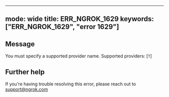 
---
mode: wide
title: ERR_NGROK_1629
keywords: ["ERR_NGROK_1629", "error 1629"]
---

## Message
You must specify a supported provider name.  Supported providers: [`T`]




## Further help
If you're having trouble resolving this error, please reach out to [support@ngrok.com](mailto:support@ngrok.com?subject=Help%20with%20ERR_NGROK_1629)

